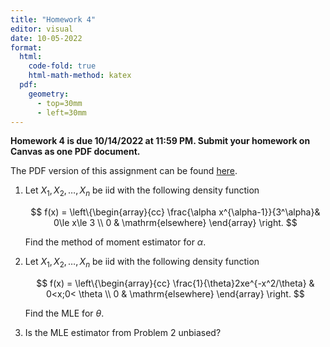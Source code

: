```yaml
---
title: "Homework 4"
editor: visual
date: 10-05-2022
format:
  html: 
    code-fold: true
    html-math-method: katex
  pdf:
    geometry: 
      - top=30mm
      - left=30mm
---
```


**Homework 4 is due 10/14/2022 at 11:59 PM. Submit your homework on Canvas as one PDF document.**

The PDF version of this assignment can be found [here](hw4.pdf).

1.  Let $X_1, X_2, \ldots, X_n$ be iid with the following density function

    $$
    f(x) = \left\{\begin{array}{cc}
    \frac{\alpha x^{\alpha-1}}{3^\alpha}& 0\le x\le 3 \\
    0 & \mathrm{elsewhere}
    \end{array}
    \right.
    $$

    Find the method of moment estimator for $\alpha$.

2.  Let $X_1, X_2, \ldots, X_n$ be iid with the following density function

    $$
    f(x) = \left\{\begin{array}{cc}
    \frac{1}{\theta}2xe^{-x^2/\theta} & 0<x;0< \theta \\
    0 & \mathrm{elsewhere}
    \end{array}
    \right.
    $$

    Find the MLE for $\theta$.

3.  Is the MLE estimator from Problem 2 unbiased?
